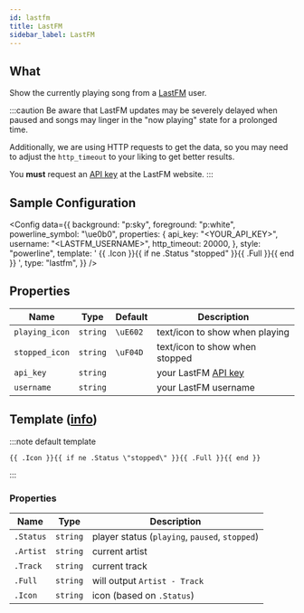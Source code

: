 ```yaml
---
id: lastfm
title: LastFM
sidebar_label: LastFM
---
```


## What

Show the currently playing song from a [LastFM][lastfm] user.

:::caution
Be aware that LastFM updates may be severely delayed when paused and songs may linger in the "now playing" state for a prolonged time.

Additionally, we are using HTTP requests to get the data,
so you may need to adjust the `http_timeout` to your liking to get better results.

You **must** request an [API key][api-key] at the LastFM website.
:::

## Sample Configuration


<Config
  data={{
    background: "p:sky",
    foreground: "p:white",
    powerline_symbol: "\ue0b0",
    properties: {
      api_key: "<YOUR_API_KEY>",
      username: "<LASTFM_USERNAME>",
      http_timeout: 20000,
    },
    style: "powerline",
    template: ' {{ .Icon }}{{ if ne .Status "stopped" }}{{ .Full }}{{ end }} ',
    type: "lastfm",
  }}
/>

## Properties

| Name           |   Type   |  Default  | Description                    |
| -------------- | :------: | :-------: | ------------------------------ |
| `playing_icon` | `string` | `\uE602 ` | text/icon to show when playing |
| `stopped_icon` | `string` | `\uF04D ` | text/icon to show when stopped |
| `api_key`      | `string` |           | your LastFM [API key][api-key] |
| `username`     | `string` |           | your LastFM username           |

## Template ([info][templates])

:::note default template

```template
{{ .Icon }}{{ if ne .Status \"stopped\" }}{{ .Full }}{{ end }}
```

:::

### Properties

| Name      | Type     | Description                                    |
| --------- | -------- | ---------------------------------------------- |
| `.Status` | `string` | player status (`playing`, `paused`, `stopped`) |
| `.Artist` | `string` | current artist                                 |
| `.Track`  | `string` | current track                                  |
| `.Full`   | `string` | will output `Artist - Track`                   |
| `.Icon`   | `string` | icon (based on `.Status`)                      |

[templates]: configuration/templates.mdx
[lastfm]: https://www.last.fm
[api-key]: https://www.last.fm/api/account/create

